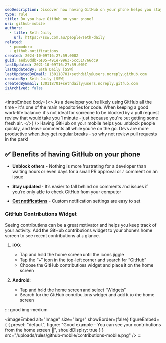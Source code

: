 ```yaml
---
seoDescription: Discover how having GitHub on your phone helps you stay connected to your projects and unblock your team from anywhere.
type: rule
title: Do you have GitHub on your phone?
uri: github-mobile
authors:
  - title: Seth Daily
    url: https://ssw.com.au/people/seth-daily
related:
  - pomodoro
  - github-notifications
created: 2024-10-09T16:27:59.000Z
guid: aed50ddb-6105-491e-9963-5cc514766dc9
lastUpdated: 2024-10-09T16:27:59.000Z
lastUpdatedBy: Seth Daily [SSW]
lastUpdatedByEmail: 130118701+sethdaily@users.noreply.github.com
createdBy: Seth Daily [SSW]
createdByEmail: 130118701+sethdaily@users.noreply.github.com
isArchived: false
---
```


<introEmbed
  body={<>
As a developer you're likely using GitHub all the time - it's one of the main repositories for code. When keeping a good work-life balance, it's not ideal for someone to be blocked by a pull request review that would take you 1 minute - just because you're out getting some fresh air.
  </>}
/>
Having GitHub on your mobile helps you unblock people quickly, and leave comments all while you’re on the go. Devs are more productive [when they get regular breaks](/pomodoro) - so why not review pull requests in the park!

## ✅ Benefits of having GitHub on your phone

* **Unblock others** - Nothing is more frustrating for a developer than waiting hours or even days for a small PR approval or a comment on an issue

* **Stay updated** - It’s easier to fall behind on comments and issues if you’re only able to check GitHub from your computer

* **[Get notifications](/github-notifications)** - Custom notification settings are easy to set

### GitHub Contributions Widget

Seeing contributions can be a great motivator and helps you keep track of your activity. Add the GitHub contributions widget to your phone’s home screen to see recent contributions at a glance.

1. **iOS**:
   * Tap and hold the home screen until the icons jiggle
   * Tap the “+” icon in the top-left corner and search for “GitHub”
   * Choose the GitHub contributions widget and place it on the home screen

2. **Android**:
   * Tap and hold the home screen and select “Widgets”
   * Search for the GitHub contributions widget and add it to the home screen

::: good img-medium

<imageEmbed
  alt="Image"
  size="large"
  showBorder={false}
  figureEmbed={ {
    preset: "default",
    figure: "Good example - You can see your contributions from the home screen 🤖",
    shouldDisplay: true
  } }
  src="/uploads/rules/github-mobile/contributions-mobile.png"
/>
:::
